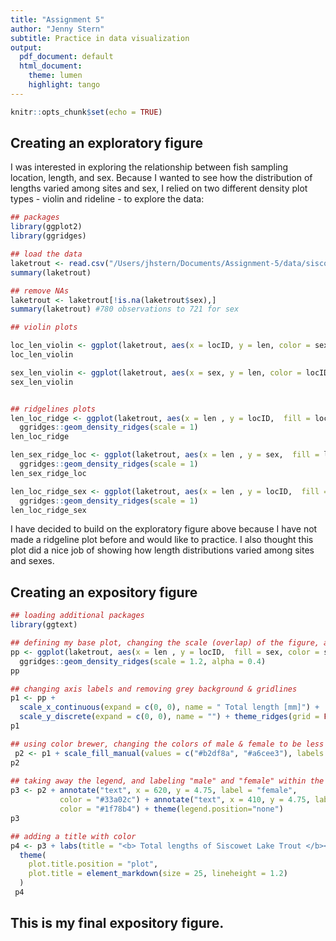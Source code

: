 ```yaml
---
title: "Assignment 5"
author: "Jenny Stern"
subtitle: Practice in data visualization
output:
  pdf_document: default
  html_document:
    theme: lumen
    highlight: tango
---
```


```r
knitr::opts_chunk$set(echo = TRUE)
```

## Creating an exploratory figure

I was interested in exploring the relationship between fish sampling location, length, and sex. Because I wanted to see how the distribution of lengths varied among sites and sex, I relied on two different density plot types - violin and rideline - to explore the data:

```r
## packages
library(ggplot2)
library(ggridges)

## load the data
laketrout <- read.csv("/Users/jhstern/Documents/Assignment-5/data/siscowet.csv")
summary(laketrout)

## remove NAs
laketrout <- laketrout[!is.na(laketrout$sex),]
summary(laketrout) #780 observations to 721 for sex

## violin plots

loc_len_violin <- ggplot(laketrout, aes(x = locID, y = len, color = sex)) + geom_violin(size = 1.5) 
loc_len_violin

sex_len_violin <- ggplot(laketrout, aes(x = sex, y = len, color = locID)) + geom_violin(size = 1.5) 
sex_len_violin 


## ridgelines plots
len_loc_ridge <- ggplot(laketrout, aes(x = len , y = locID,  fill = locID)) +
  ggridges::geom_density_ridges(scale = 1)
len_loc_ridge

len_sex_ridge_loc <- ggplot(laketrout, aes(x = len , y = sex,  fill = locID)) +
  ggridges::geom_density_ridges(scale = 1)
len_sex_ridge_loc

len_loc_ridge_sex <- ggplot(laketrout, aes(x = len , y = locID,  fill = sex)) +
  ggridges::geom_density_ridges(scale = 1)
len_loc_ridge_sex

```

I have decided to build on the exploratory figure above because I have not made a ridgeline plot before and would like to practice. I also thought this plot did a nice job of showing how length distributions varied among sites and sexes.

## Creating an expository figure

```r
## loading additional packages
library(ggtext)

## defining my base plot, changing the scale (overlap) of the figure, and making the outline of the density match the color
pp <- ggplot(laketrout, aes(x = len , y = locID,  fill = sex, color = sex)) +
  ggridges::geom_density_ridges(scale = 1.2, alpha = 0.4)
pp

## changing axis labels and removing grey background & gridlines
p1 <- pp + 
  scale_x_continuous(expand = c(0, 0), name = " Total length [mm]") +
  scale_y_discrete(expand = c(0, 0), name = "") + theme_ridges(grid = FALSE, center = TRUE)
p1

## using color brewer, changing the colors of male & female to be less stereotypical and more colorblind friendly, making outline colors darker
 p2 <- p1 + scale_fill_manual(values = c("#b2df8a", "#a6cee3"), labels = c("female", "male")) + scale_color_manual(values = c("#33a02c", "#1f78b4"), guide = "none") + ggridges::geom_density_ridges(scale = 1.2, alpha = 0.8)
p2
 
## taking away the legend, and labeling "male" and "female" within the plot
p3 <- p2 + annotate("text", x = 620, y = 4.75, label = "female",
           color = "#33a02c") + annotate("text", x = 410, y = 4.75, label = "male",
           color = "#1f78b4") + theme(legend.position="none")
p3

## adding a title with color
p4 <- p3 + labs(title = "<b> Total lengths of Siscowet Lake Trout </b><br> <span style = 'font-size:10pt'> <span style='color:#1f78b4'>Male</span> and <span style='color:#33a02c'>female</span> lengths across four locations in Michigan waters of Lake Superior. </span>") +
  theme(
    plot.title.position = "plot",
    plot.title = element_markdown(size = 25, lineheight = 1.2)
  )
 p4
```

## This is my final expository figure.